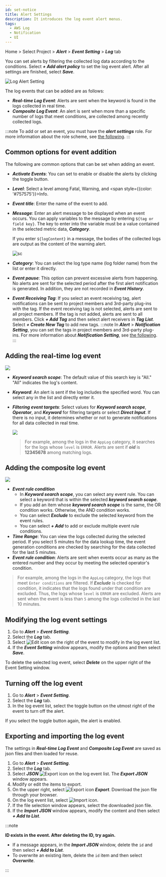```yaml
---
id: set-notice
title: Alert Settings
description: It introduces the log event alert menus.
tags:
  - AWS Log
  - Notification
  - UI
---
```


Home > Select Project > **_Alert_** > **_Event Setting_** > **_Log_** tab

You can set alerts by filtering the collected log data according to the conditions. Select **_+ Add alert policy_** to set the log event alert. After all settings are finished, select **_Save_**.

![Log Alert Setting](/img/log-alert-event-setting.png)

The log events that can be added are as follows:

-   **_Real-time Log Event_**: Alerts are sent when the keyword is found in the logs collected in real time.
-   **_Composite Log Event_**: An alert is sent when more than a specific number of logs that meet conditions, are collected among recently collected logs.

:::note
To add or set an event, you must have the **_alert settings_** role. For more information about the role scheme, see [the following](../project/project-structure#project-group-role-reorganize).
:::

## Common options for event addition

The following are common options that can be set when adding an event.

-   **_Activate Events_**: You can set to enable or disable the alerts by clicking the toggle button.
-   **_Level_**: Select a level among <span class='vslow'>Fatal</span>, <span class='slow'>Warning</span>, and <span style={{color: '#757575'}}>Info</span>.
-   **_Event title_**: Enter the name of the event to add.
-   **_Message_**: Enter an alert message to be displayed when an event occurs. You can apply variables to the message by entering `${tag or field key}`. The key to enter into the variable must be a value contained in the selected metric data, **_Category_**.

      If you enter `${logContent}` in a message, the bodies of the collected logs are output as the content of the warning alert.

      ![sc](/img/log-alert-event-setting2.png)
-   **_Category_**: You can select the log type name (log folder name) from the list or enter it directly.
-   **_Event pause_**: This option can prevent excessive alerts from happening. No alerts are sent for the selected period after the first alert notification is generated. In addition, they are not recorded in **_Event History_**.
-   **_Event Receiving Tag_**: If you select an event receiving tag, alert notifications can be sent to project members and 3rd-party plug-ins with the tag. If the event receiving tag is not selected, alerts are sent to all project members. 
       If the tag is not added, alerts are sent to all members. Click **_+ Add Tag_** and then select alert receivers in **_Tag List_**. Select **_+ Create New Tag_** to add new tags.
    :::note
    In **_Alert_** > **_Notification Setting_**, you can set the tags in project members and 3rd-party plug-ins. For more information about **_Notification Setting_**, see [the following](set-receive-event).
    :::

## Adding the real-time log event

![](/img/log-alert-event-add.png)

-   **_Keyword search scope_**: The default value of this search key is "All." "All" indicates the log's content.
-   **_Keyword_**: An alert is sent if the log includes the specified word. You can select any in the list and directly enter it.
-   **_Filtering event targets_**: Select values for **_Keyword search scope_**, **_Operator_**, and **_Keyword_** for filtering targets or select **_Direct Input_**. If there is no input, it determines whether or not to generate notifications for all data collected in real time.

      ![](/img/log-alert-event-filter.png)  

    > For example, among the logs in the `AppLog` category, it searches for the logs whose `level` is `ERROR`. Alerts are sent if **_oid_** is **12345678** among matching logs.

## Adding the composite log event

![](/img/log-alert-event-add2.png)

-   **_Event rule condition_**
    -   In **_Keyword search scope_**, you can select any event rule. You can select a keyword that is within the selected **_keyword search scope_**.
    -   If you add an item whose **_keyword search scope_** is the same, the OR condition works. Otherwise, the AND condition works.
    -   You can select **_Exclude_** to exclude the selected keyword from the event rules.
    -   You can select **_+ Add_** to add or exclude multiple event rule conditions.  
-   **_Time Range_**: You can view the logs collected during the selected period. If you select 5 minutes for the data lookup time, the event generation conditions are checked by searching for the data collected for the last 5 minutes.  
-   **_Event rule condition_**: Alerts are sent when events occur as many as the entered number and they occur by meeting the selected operator's condition.

> For example, among the logs in the `AppLog` category, the logs that meet `Enter conditions` are filtered. If **_Exclude_** is checked for condition, it indicates that the logs found under that condition are excluded. Thus, the logs whose `level` is `ERROR` are excluded. Alerts are sent when the event is less than `5` among the logs collected in the last 10 minutes.

## Modifying the log event settings

1.  Go to **_Alert_** > **_Event Setting_**.
2.  Select the **_Log_** tab.
3.  Select ![Edit icon](/img/ico-edit.svg) on the right of the event to modify in the log event list.
4.  If the **_Event Setting_** window appears, modify the options and then select **_Save_**.

To delete the selected log event, select **_Delete_** on the upper right of the Event Setting window.

## Turning off the log event

1.  Go to **_Alert_** > **_Event Setting_**.
2.  Select the **_Log_** tab.
3.  In the log event list, select the toggle button on the utmost right of the event to turn off the alert.

If you select the toggle button again, the alert is enabled.

## Exporting and importing the log event

The settings in **_Real-time Log Event_** and **_Composite Log Event_** are saved as json files and then loaded for reuse.

1.  Go to **_Alert_** > **_Event Setting_**.
2.  Select the **_Log_** tab.
3.  Select **_JSON_** ![Export icon](/img/ico-export.svg) on the log event list. The **_Export JSON_** window appears.
4.  Modify or edit the items to export.
5.  On the upper right, select ![Export icon](/img/ico-export.svg) **_Export_**. Download the json file through your browser.
6.  On the log event list, select ![Import icon](/img/ico-import.svg).
7.  If the file selection window appears, select the downloaded json file.
8.  If the **_Import JSON_** window appears, modify the content and then select **_+ Add to List_**.

:::note 

**ID exists in the event. After deleting the ID, try again.**

-   If a message appears, in the **_Import JSON_** window, delete the `id` and then select **_+ Add to List_**.
-   To overwrite an existing item, delete the `id` item and then select **_Overwrite_**.

:::
